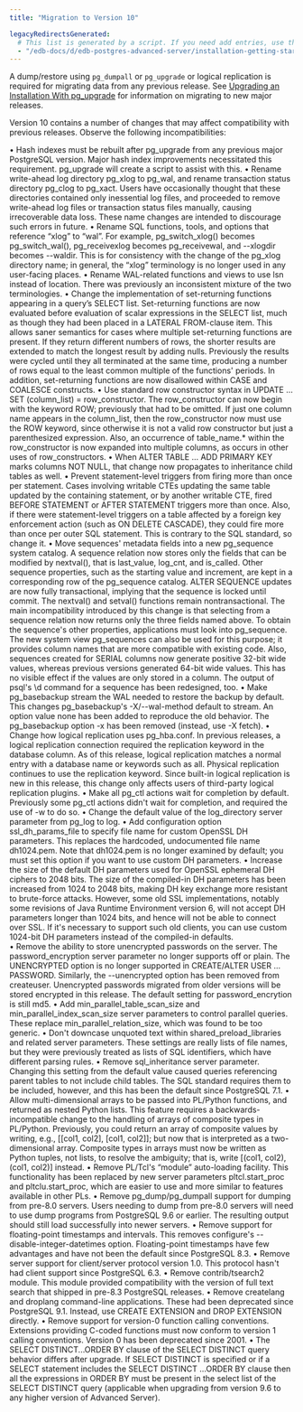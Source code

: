 ```yaml
---
title: "Migration to Version 10"

legacyRedirectsGenerated:
  # This list is generated by a script. If you need add entries, use the `legacyRedirects` key.
  - "/edb-docs/d/edb-postgres-advanced-server/installation-getting-started/upgrade-guide/13/migration.html"
---
```


A dump/restore using `pg_dumpall` or `pg_upgrade` or logical replication is required for migrating data from any previous release. See [Upgrading an Installation With pg_upgrade](03_upgrading_an_installation_with_pg_upgrade/#upgrading_an_installation_with_pg_upgrade) for information on migrating to new major releases.

Version 10 contains a number of changes that may affect compatibility with previous releases. Observe the following incompatibilities:

•	Hash indexes must be rebuilt after pg_upgrade from any previous major PostgreSQL version.
Major hash index improvements necessitated this requirement. pg_upgrade will create a script to assist with this.
•	Rename write-ahead log directory pg_xlog to pg_wal, and rename transaction status directory pg_clog to pg_xact.
Users have occasionally thought that these directories contained only inessential log files, and proceeded to remove write-ahead log files or transaction status files manually, causing irrecoverable data loss. These name changes are intended to discourage such errors in future.
•	Rename SQL functions, tools, and options that reference “xlog” to “wal”.
For example, pg_switch_xlog() becomes pg_switch_wal(), pg_receivexlog becomes pg_receivewal, and --xlogdir becomes --waldir. This is for consistency with the change of the pg_xlog directory name; in general, the “xlog” terminology is no longer used in any user-facing places.
•	Rename WAL-related functions and views to use lsn instead of location.
There was previously an inconsistent mixture of the two terminologies.
•	Change the implementation of set-returning functions appearing in a query’s SELECT list.
Set-returning functions are now evaluated before evaluation of scalar expressions in the SELECT list, much as though they had been placed in a LATERAL FROM-clause item. This allows saner semantics for cases where multiple set-returning functions are present. If they return different numbers of rows, the shorter results are extended to match the longest result by adding nulls. Previously the results were cycled until they all terminated at the same time, producing a number of rows equal to the least common multiple of the functions' periods. In addition, set-returning functions are now disallowed within CASE and COALESCE constructs. 
•	Use standard row constructor syntax in UPDATE ... SET (column_list) = row_constructor.
The row_constructor can now begin with the keyword ROW; previously that had to be omitted. If just one column name appears in the column_list, then the row_constructor now must use the ROW keyword, since otherwise it is not a valid row constructor but just a parenthesized expression. Also, an occurrence of table_name.* within the row_constructor is now expanded into multiple columns, as occurs in other uses of row_constructors.
•	When ALTER TABLE ... ADD PRIMARY KEY marks columns NOT NULL, that change now propagates to inheritance child tables as well.
•	Prevent statement-level triggers from firing more than once per statement.
Cases involving writable CTEs updating the same table updated by the containing statement, or by another writable CTE, fired BEFORE STATEMENT or AFTER STATEMENT triggers more than once. Also, if there were statement-level triggers on a table affected by a foreign key enforcement action (such as ON DELETE CASCADE), they could fire more than once per outer SQL statement. This is contrary to the SQL standard, so change it.
•	Move sequences' metadata fields into a new pg_sequence system catalog.
A sequence relation now stores only the fields that can be modified by nextval(), that is last_value, log_cnt, and is_called. Other sequence properties, such as the starting value and increment, are kept in a corresponding row of the pg_sequence catalog. ALTER SEQUENCE updates are now fully transactional, implying that the sequence is locked until commit. The nextval() and setval() functions remain nontransactional.
The main incompatibility introduced by this change is that selecting from a sequence relation now returns only the three fields named above. To obtain the sequence's other properties, applications must look into pg_sequence. The new system view pg_sequences can also be used for this purpose; it provides column names that are more compatible with existing code.
Also, sequences created for SERIAL columns now generate positive 32-bit wide values, whereas previous versions generated 64-bit wide values. This has no visible effect if the values are only stored in a column.
The output of psql's \d command for a sequence has been redesigned, too.
•	Make pg_basebackup stream the WAL needed to restore the backup by default.
This changes pg_basebackup's -X/--wal-method default to stream. An option value none has been added to reproduce the old behavior. The pg_basebackup option -x has been removed (instead, use -X fetch).
•	Change how logical replication uses pg_hba.conf.
In previous releases, a logical replication connection required the replication keyword in the database column. As of this release, logical replication matches a normal entry with a database name or keywords such as all. Physical replication continues to use the replication keyword. Since built-in logical replication is new in this release, this change only affects users of third-party logical replication plugins.
•	Make all pg_ctl actions wait for completion by default.
Previously some pg_ctl actions didn't wait for completion, and required the use of -w to do so.
•	Change the default value of the log_directory server parameter from pg_log to log.
•	Add configuration option ssl_dh_params_file to specify file name for custom OpenSSL DH parameters.
This replaces the hardcoded, undocumented file name dh1024.pem. Note that dh1024.pem is no longer examined by default; you must set this option if you want to use custom DH parameters.
•	Increase the size of the default DH parameters used for OpenSSL ephemeral DH ciphers to 2048 bits.
The size of the compiled-in DH parameters has been increased from 1024 to 2048 bits, making DH key exchange more resistant to brute-force attacks. However, some old SSL implementations, notably some revisions of Java Runtime Environment version 6, will not accept DH parameters longer than 1024 bits, and hence will not be able to connect over SSL. If it's necessary to support such old clients, you can use custom 1024-bit DH parameters instead of the compiled-in defaults.  
•	Remove the ability to store unencrypted passwords on the server.
The password_encryption server parameter no longer supports off or plain. The UNENCRYPTED option is no longer supported in CREATE/ALTER USER ... PASSWORD. Similarly, the --unencrypted option has been removed from createuser. Unencrypted passwords migrated from older versions will be stored encrypted in this release. The default setting for password_encrytion is still md5.
•	Add min_parallel_table_scan_size and min_parallel_index_scan_size server parameters to control parallel queries.
These replace min_parallel_relation_size, which was found to be too generic.
•	Don't downcase unquoted text within shared_preload_libraries and related server parameters.
These settings are really lists of file names, but they were previously treated as lists of SQL identifiers, which have different parsing rules.
•	Remove sql_inheritance server parameter.
Changing this setting from the default value caused queries referencing parent tables to not include child tables. The SQL standard requires them to be included, however, and this has been the default since PostgreSQL 7.1.
•	Allow multi-dimensional arrays to be passed into PL/Python functions, and returned as nested Python lists.
This feature requires a backwards-incompatible change to the handling of arrays of composite types in PL/Python. Previously, you could return an array of composite values by writing, e.g., [[col1, col2], [col1, col2]]; but now that is interpreted as a two-dimensional array. Composite types in arrays must now be written as Python tuples, not lists, to resolve the ambiguity; that is, write [(col1, col2), (col1, col2)] instead.
•	Remove PL/Tcl's “module” auto-loading facility.
This functionality has been replaced by new server parameters pltcl.start_proc and pltclu.start_proc, which are easier to use and more similar to features available in other PLs.
•	Remove pg_dump/pg_dumpall support for dumping from pre-8.0 servers.
Users needing to dump from pre-8.0 servers will need to use dump programs from PostgreSQL 9.6 or earlier. The resulting output should still load successfully into newer servers.
•	Remove support for floating-point timestamps and intervals.
This removes configure's --disable-integer-datetimes option. Floating-point timestamps have few advantages and have not been the default since PostgreSQL 8.3.
•	Remove server support for client/server protocol version 1.0.
This protocol hasn't had client support since PostgreSQL 6.3.
•	Remove contrib/tsearch2 module.
This module provided compatibility with the version of full text search that shipped in pre-8.3 PostgreSQL releases.
•	Remove createlang and droplang command-line applications.
These had been deprecated since PostgreSQL 9.1. Instead, use CREATE EXTENSION and DROP EXTENSION directly.
•	Remove support for version-0 function calling conventions.
Extensions providing C-coded functions must now conform to version 1 calling conventions. Version 0 has been deprecated since 2001.
•	The SELECT DISTINCT...ORDER BY clause of the SELECT DISTINCT query behavior differs after upgrade.
If SELECT DISTINCT is specified or if a SELECT statement includes the SELECT DISTINCT ...ORDER BY clause then all the expressions in ORDER BY must be present in the select list of the SELECT DISTINCT query (applicable when upgrading from version 9.6 to any higher version of Advanced Server).

